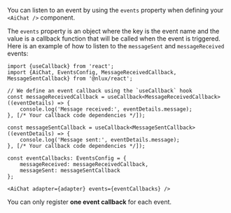 You can listen to an event by using the `events` property when defining your `<AiChat />` component.

The `events` property is an object where the key is the event name and the value is a callback function that
will be called when the event is triggered. Here is an example of how to listen to the `messageSent`
and `messageReceived` events:

```tsx
import {useCallback} from 'react';
import {AiChat, EventsConfig, MessageReceivedCallback, MessageSentCallback} from '@nlux/react';

// We define an event callback using the `useCallback` hook
const messageReceivedCallback = useCallback<MessageReceivedCallback>((eventDetails) => {
    console.log('Message received:', eventDetails.message);
}, [/* Your callback code dependencies */]);

const messageSentCallback = useCallback<MessageSentCallback>((eventDetails) => {
    console.log('Message sent:', eventDetails.message);
}, [/* Your callback code dependencies */]);

const eventCallbacks: EventsConfig = {
    messageReceived: messageReceivedCallback,
    messageSent: messageSentCallback
};

<AiChat adapter={adapter} events={eventCallbacks} />
```

You can only register **one event callback** for each event.
